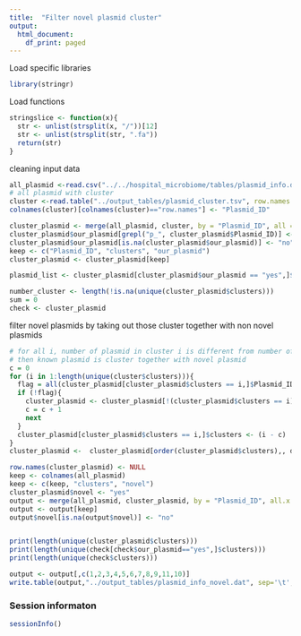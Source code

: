 ```yaml
---
title:  "Filter novel plasmid cluster"
output:
  html_document:
    df_print: paged
---
```


Load specific libraries
```r
library(stringr)
```

Load functions
```r

stringslice <- function(x){
  str <- unlist(strsplit(x, "/"))[12]
  str <- unlist(strsplit(str, ".fa"))
  return(str)
}

```

cleaning input data
```r

all_plasmid <-read.csv("../../hospital_microbiome/tables/plasmid_info.dat", row.names = NULL, sep="\t", header = TRUE) 
# all plasmid with cluster
cluster <-read.table("../output_tables/plasmid_cluster.tsv", row.names = NULL, sep="\t") 
colnames(cluster)[colnames(cluster)=="row.names"] <- "Plasmid_ID"

cluster_plasmid <- merge(all_plasmid, cluster, by = "Plasmid_ID", all = TRUE, sort = FALSE)
cluster_plasmid$our_plasmid[grepl("p_", cluster_plasmid$Plasmid_ID)] <- "yes"
cluster_plasmid$our_plasmid[is.na(cluster_plasmid$our_plasmid)] <- "no"
keep <- c("Plasmid_ID", "clusters", "our_plasmid")
cluster_plasmid <- cluster_plasmid[keep]

plasmid_list <- cluster_plasmid[cluster_plasmid$our_plasmid == "yes",]$Plasmid_ID

number_cluster <- length(!is.na(unique(cluster_plasmid$clusters)))
sum = 0
check <- cluster_plasmid
```


filter novel plasmids by taking out those cluster together with non novel plasmids
```r

# for all i, number of plasmid in cluster i is different from number of novel plasmid in cluster i
# then known plasmid is cluster together with novel plasmid
c = 0
for (i in 1:length(unique(cluster$clusters))){
  flag = all(cluster_plasmid[cluster_plasmid$clusters == i,]$Plasmid_ID %in% plasmid_list)
  if (!flag){
    cluster_plasmid <- cluster_plasmid[!(cluster_plasmid$clusters == i), ]
    c = c + 1
    next
  }
  cluster_plasmid[cluster_plasmid$clusters == i,]$clusters <- (i - c)
}
cluster_plasmid <-  cluster_plasmid[order(cluster_plasmid$clusters),, drop=TRUE]

row.names(cluster_plasmid) <- NULL
keep <- colnames(all_plasmid)
keep <- c(keep, "clusters", "novel")
cluster_plasmid$novel <- "yes"
output <- merge(all_plasmid, cluster_plasmid, by = "Plasmid_ID", all.x = TRUE, sort = FALSE)
output <- output[keep]
output$novel[is.na(output$novel)] <- "no"


print(length(unique(cluster_plasmid$clusters)))
print(length(unique(check[check$our_plasmid=="yes",]$clusters)))
print(length(unique(check$clusters)))

output <- output[,c(1,2,3,4,5,6,7,8,9,11,10)]
write.table(output,"../output_tables/plasmid_info_novel.dat", sep='\t', quote = FALSE)
```


### Session informaton
```r
sessionInfo()
```


